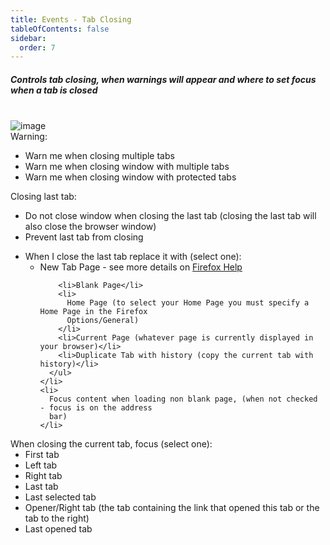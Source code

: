 ```yaml
---
title: Events - Tab Closing
tableOfContents: false
sidebar:
  order: 7
---
```



#####  Controls tab closing, when warnings will appear and where to set focus when a tab is closed

<br />

<Image class="help-img" src={eventsTabClosing} alt="image"/>

<div class="topic">
  Warning:
  <ul class="list-disc pl-8">
    <li class="default">Warn me when closing multiple tabs</li>
    <li class="default">Warn me when closing window with multiple tabs</li>
    <li class="default">Warn me when closing window with protected tabs</li>
  </ul>
</div>

<div class="topic">
  Closing last tab:
  <ul class="list-disc pl-8">
    <li>
      Do not close window when closing the last tab (closing the last tab will also close the
      browser window)
    </li>
    <li>Prevent last tab from closing</li>
  </ul>
</div>

<div class="topic">
  <ul class="list-disc pl-8">
    <li>
      When I close the last tab replace it with (select one):
      <ul class="list-disc pl-8">
        <li>
          <span class="default">New Tab Page</span> - see more details on
          <a href="http://support.mozilla.org/en-US/kb/new-tab-page-show-hide-and-customize-top-sites">Firefox Help</a>
        </li>

        <li>Blank Page</li>
        <li>
          Home Page (to select your Home Page you must specify a Home Page in the Firefox
          Options/General)
        </li>
        <li>Current Page (whatever page is currently displayed in your browser)</li>
        <li>Duplicate Tab with history (copy the current tab with history)</li>
      </ul>
    </li>
    <li>
      Focus content when loading non blank page, (when not checked - focus is on the address
      bar)
    </li>
  </ul>
</div>

<div class="topic">
  When closing the current tab, focus (select one):
  <li style="list-style-type: none; margin-left: 0px">
    <ul class="circle">
      <li>First tab</li>
      <li>Left tab</li>
      <li>Right tab</li>
      <li>Last tab</li>
      <li>Last selected tab</li>
      <li>
        <span class="default">Opener/Right tab</span> (the tab containing the link that opened
        this tab or the tab to the right)
      </li>
      <li>Last opened tab</li>
    </ul>
  </li>
</div>
